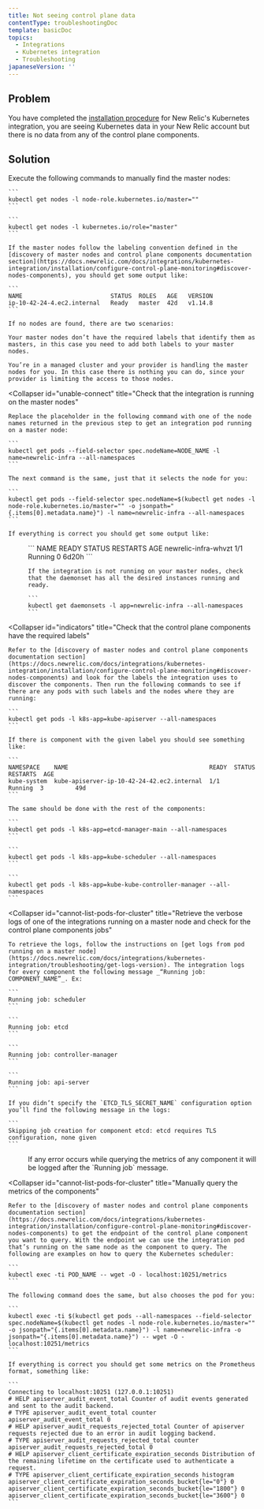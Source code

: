 ```yaml
---
title: Not seeing control plane data
contentType: troubleshootingDoc
template: basicDoc
topics:
  - Integrations
  - Kubernetes integration
  - Troubleshooting
japaneseVersion: ''
---
```


## Problem

You have completed the [installation procedure](/docs/kubernetes-monitoring-integration#install) for New Relic's Kubernetes integration, you are seeing Kubernetes data in your New Relic account but there is no data from any of the control plane components.

## Solution

<CollapserGroup>
  <Collapser
    id="invalid-license"
    title="Check that the master nodes have the correct labels"
  >
    Execute the following commands to manually find the master nodes:

    ```
    kubectl get nodes -l node-role.kubernetes.io/master=""
    ```

    ```
    kubectl get nodes -l kubernetes.io/role="master"
    ```

    If the master nodes follow the labeling convention defined in the [discovery of master nodes and control plane components documentation section](https://docs.newrelic.com/docs/integrations/kubernetes-integration/installation/configure-control-plane-monitoring#discover-nodes-components), you should get some output like:

    ```
    NAME                         STATUS  ROLES   AGE   VERSION
    ip-10-42-24-4.ec2.internal   Ready   master  42d   v1.14.8
    ```

    If no nodes are found, there are two scenarios:

    Your master nodes don’t have the required labels that identify them as masters, in this case you need to add both labels to your master nodes.

    You’re in a managed cluster and your provider is handling the master nodes for you. In this case there is nothing you can do, since your provider is limiting the access to those nodes.
  </Collapser>

  <Collapser
    id="unable-connect"
    title="Check that the integration is running on the master nodes"
  >
    Replace the placeholder in the following command with one of the node names returned in the previous step to get an integration pod running on a master node:

    ```
    kubectl get pods --field-selector spec.nodeName=NODE_NAME -l name=newrelic-infra --all-namespaces
    ```

    The next command is the same, just that it selects the node for you:

    ```
    kubectl get pods --field-selector spec.nodeName=$(kubectl get nodes -l node-role.kubernetes.io/master="" -o jsonpath="{.items[0].metadata.name}") -l name=newrelic-infra --all-namespaces
    ```

    If everything is correct you should get some output like:
  </Collapser>

  <dd>
    ```
    NAME                   READY   STATUS    RESTARTS   AGE
    newrelic-infra-whvzt   1/1     Running   0          6d20h
    ```

    If the integration is not running on your master nodes, check that the daemonset has all the desired instances running and ready.

    ```
    kubectl get daemonsets -l app=newrelic-infra --all-namespaces
    ```
  </dd>

  <Collapser
    id="indicators"
    title="Check that the control plane components have the required labels"
  >
    Refer to the [discovery of master nodes and control plane components documentation section](https://docs.newrelic.com/docs/integrations/kubernetes-integration/installation/configure-control-plane-monitoring#discover-nodes-components) and look for the labels the integration uses to discover the components. Then run the following commands to see if there are any pods with such labels and the nodes where they are running:

    ```
    kubectl get pods -l k8s-app=kube-apiserver --all-namespaces
    ```

    If there is component with the given label you should see something like:

    ```
    NAMESPACE    NAME                                        READY  STATUS   RESTARTS  AGE
    kube-system  kube-apiserver-ip-10-42-24-42.ec2.internal  1/1    Running  3         49d
    ```

    The same should be done with the rest of the components:

    ```
    kubectl get pods -l k8s-app=etcd-manager-main --all-namespaces
    ```

    ```
    kubectl get pods -l k8s-app=kube-scheduler --all-namespaces
    ```

    ```
    kubectl get pods -l k8s-app=kube-kube-controller-manager --all-namespaces
    ```
  </Collapser>

  <Collapser
    id="cannot-list-pods-for-cluster"
    title="Retrieve the verbose logs of one of the integrations running on a master node and check for the control plane components jobs"
  >
    To retrieve the logs, follow the instructions on [get logs from pod running on a master node](https://docs.newrelic.com/docs/integrations/kubernetes-integration/troubleshooting/get-logs-version). The integration logs for every component the following message _“Running job: COMPONENT_NAME”_. Ex:

    ```
    Running job: scheduler
    ```

    ```
    Running job: etcd
    ```

    ```
    Running job: controller-manager
    ```

    ```
    Running job: api-server
    ```

    If you didn’t specify the `ETCD_TLS_SECRET_NAME` configuration option you’ll find the following message in the logs:

    ```
    Skipping job creation for component etcd: etcd requires TLS configuration, none given
    ```
  </Collapser>

  <dd>
    If any error occurs while querying the metrics of any component it will be logged after the `Running job` message.
  </dd>

  <Collapser
    id="cannot-list-pods-for-cluster"
    title="Manually query the metrics of the components"
  >
    Refer to the [discovery of master nodes and control plane components documentation section](https://docs.newrelic.com/docs/integrations/kubernetes-integration/installation/configure-control-plane-monitoring#discover-nodes-components) to get the endpoint of the control plane component you want to query. With the endpoint we can use the integration pod that’s running on the same node as the component to query. The following are examples on how to query the Kubernetes scheduler:

    ```
    kubectl exec -ti POD_NAME -- wget -O - localhost:10251/metrics
    ```

    The following command does the same, but also chooses the pod for you:

    ```
    kubectl exec -ti $(kubectl get pods --all-namespaces --field-selector spec.nodeName=$(kubectl get nodes -l node-role.kubernetes.io/master="" -o jsonpath="{.items[0].metadata.name}") -l name=newrelic-infra -o jsonpath="{.items[0].metadata.name}") -- wget -O - localhost:10251/metrics
    ```

    If everything is correct you should get some metrics on the Prometheus format, something like:

    ```
    Connecting to localhost:10251 (127.0.0.1:10251)
    # HELP apiserver_audit_event_total Counter of audit events generated and sent to the audit backend.
    # TYPE apiserver_audit_event_total counter
    apiserver_audit_event_total 0
    # HELP apiserver_audit_requests_rejected_total Counter of apiserver requests rejected due to an error in audit logging backend.
    # TYPE apiserver_audit_requests_rejected_total counter
    apiserver_audit_requests_rejected_total 0
    # HELP apiserver_client_certificate_expiration_seconds Distribution of the remaining lifetime on the certificate used to authenticate a request.
    # TYPE apiserver_client_certificate_expiration_seconds histogram
    apiserver_client_certificate_expiration_seconds_bucket{le="0"} 0
    apiserver_client_certificate_expiration_seconds_bucket{le="1800"} 0
    apiserver_client_certificate_expiration_seconds_bucket{le="3600"} 0
    ```
  </Collapser>
</CollapserGroup>
